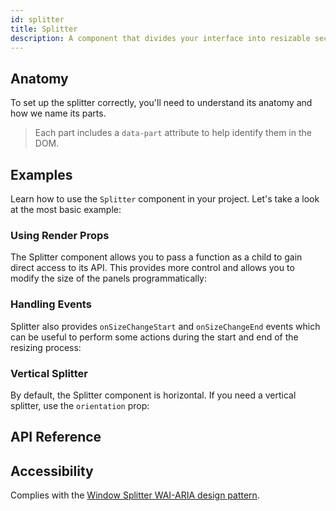 ```yaml
---
id: splitter
title: Splitter
description: A component that divides your interface into resizable sections
---
```


<ComponentPreview id="Splitter" />

## Anatomy

To set up the splitter correctly, you'll need to understand its anatomy and how we name its parts.

> Each part includes a `data-part` attribute to help identify them in the DOM.

<Anatomy id="splitter" />

## Examples

Learn how to use the `Splitter` component in your project. Let's take a look at the most basic
example:

<Example id="basic" />

### Using Render Props

The Splitter component allows you to pass a function as a child to gain direct access to its API.
This provides more control and allows you to modify the size of the panels programmatically:

<Example id="render-prop" />

### Handling Events

Splitter also provides `onSizeChangeStart` and `onSizeChangeEnd` events which can be useful to
perform some actions during the start and end of the resizing process:

<Example id="events" />

### Vertical Splitter

By default, the Splitter component is horizontal. If you need a vertical splitter, use the
`orientation` prop:

<Example id="vertical" />

## API Reference

<ComponentTypes id="splitter" />

## Accessibility

Complies with the
[Window Splitter WAI-ARIA design pattern](https://www.w3.org/WAI/ARIA/apg/patterns/windowsplitter/).
